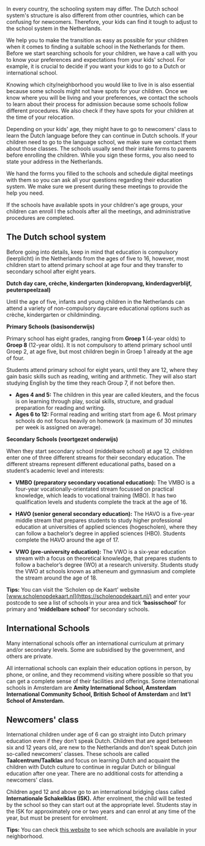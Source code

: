 
In every country, the schooling system may differ. The Dutch school system's structure is also different from other countries, which can be confusing for newcomers. Therefore, your kids can find it tough to adjust to the school system in the Netherlands.

We help you to make the transition as easy as possible for your children when it comes to finding a suitable school in the Netherlands for them.
Before we start searching schools for your children, we have a call with you to know your preferences and expectations from your kids' school. For example, it is crucial to decide if you want your kids to go to a Dutch or international school. 

Knowing which city/neighborhood you would like to live in is also essential because some schools might not have spots for your children. 
Once we know where you will be living and your preferences, we contact the schools to learn about their process for admission because some schools follow different procedures. We also check if they have spots for your children at the time of your relocation.

Depending on your kids' age, they might have to go to newcomers' class to learn the Dutch language before they can continue in Dutch schools. If your children need to go to the language school, we make sure we contact them about those classes. The schools usually send their intake forms to parents before enrolling the children. While you sign these forms, you also need to state your address in the Netherlands. 

We hand the forms you filled to the schools and schedule digital meetings with them so you can ask all your questions regarding their education system. We make sure we present during these meetings to provide the help you need. 

If the schools have available spots in your children's age groups, your children can enroll l the schools after all the meetings, and administrative procedures are completed. 

## The Dutch school system

<Callout>
  Before going into details, keep in mind that education is compulsory (leerplicht) in the Netherlands from the ages of five to 16, however, most children start to attend primary school at age four and they transfer to secondary school after eight years.
</Callout>


**Dutch day care, crèche, kindergarten (kinderopvang, kinderdagverblijf, peuterspeelzaal)**

Until the age of five, infants and young children in the Netherlands can attend a variety of non-compulsory daycare educational options such as crèche, kindergarten or childminding.

**Primary Schools (basisonderwijs)**

Primary school has eight grades, ranging from **Groep 1** (4-year olds) to **Groep 8** (12-year olds). It is not compulsory to attend primary school until Groep 2, at age five, but most children begin in Groep 1 already at the age of four.

Students attend primary school for eight years, until they are 12, where they gain basic skills such as reading, writing and arithmetic. They will also start studying English by the time they reach Group 7, if not before then. 

- **Ages 4 and 5:** The children in this year are called kleuters, and the focus is on learning through play, social skills, structure, and gradual preparation for reading and writing.
- **Ages 6 to 12:** Formal reading and writing start from age 6. Most primary schools do not focus heavily on homework (a maximum of 30 minutes per week is assigned on average).  

**Secondary Schools (voortgezet onderwijs)** 

When they start secondary school (middelbare school) at age 12, children enter one of three different streams for their secondary education. The different streams represent different educational paths, based on a student’s academic level and interests:

- **VMBO (preparatory secondary vocational education):** The VMBO is a four-year vocationally-orientated stream focussed on practical knowledge, which leads to vocational training (MBO). It has two qualification levels and students complete the track at the age of 16.

- **HAVO (senior general secondary education):** The HAVO is a five-year middle stream that prepares students to study higher professional education at universities of applied sciences (hogescholen), where they can follow a bachelor’s degree in applied sciences (HBO). Students complete the HAVO around the age of 17.

- **VWO (pre-university education):** The VWO is a six-year education stream with a focus on theoretical knowledge, that prepares students to follow a bachelor’s degree (WO) at a research university. Students study the VWO at schools known as atheneum and gymnasium and complete the stream around the age of 18.

**Tips:** You can visit the ‘Scholen op de Kaart’ website [www.scholenopdekaart.nl](https://scholenopdekaart.nl/) and enter your postcode to see a list of schools in your area and tick **‘basisschool’** for primary and **‘middelbare school’** for secondary schools.

## International Schools
Many international schools offer an international curriculum at primary and/or secondary levels. Some are subsidised by the government, and others are private. 

All international schools can explain their education options in person, by phone, or online, and they recommend visiting where possible so that you can get a complete sense of their facilities and offerings. Some international schools in Amsterdam are **Amity International School, Amsterdam International Community School, British School of Amsterdam** and **Int'l School of Amsterdam.** 

## Newcomers' class 
International children under age of 6 can go straight into Dutch primary education even if they don’t speak Dutch. Children that are aged between six and 12 years old, are new to the Netherlands and don't speak Dutch join so-called newcomers' classes. These schools are called **Taalcentrum/Taalklas** and focus on learning Dutch and acquaint the children with Dutch culture to continue in regular Dutch or bilingual education after one year. There are no additional costs for attending a newcomers' class.

Children aged 12 and above go to an international bridging class called **Internationale Schakelklas (ISK).** After enrolment, the child will be tested by the school so they can start out at the appropriate level. Students stay in the ISK for approximately one or two years and can enrol at any time of the year, but must be present for enrolment. 

**Tips:** You can check [this website](https://www.iamsterdam.com/en/living/settling-in/family-and-education/primary-school/newcomers-classes-for-primary-school-children) to see which schools are available in your neighborhood.
